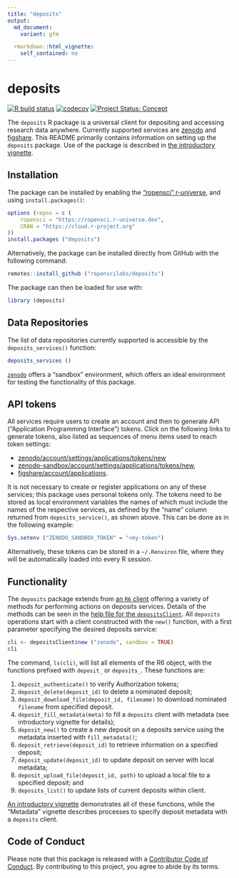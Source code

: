 ```yaml
---
title: "deposits"
output:
  md_document:
    variant: gfm

  rmarkdown::html_vignette:
    self_contained: no
---
```


# deposits

<!-- badges: start -->
[![R build status](https://github.com/ropenscilabs/deposits/workflows/R-CMD-check/badge.svg)](https://github.com/ropenscilabs/deposits/actions?query=workflow%3AR-CMD-check)
[![codecov](https://codecov.io/gh/ropenscilabs/deposits/branch/main/graph/badge.svg)](https://codecov.io/gh/ropenscilabs/deposits)
[![Project Status: Concept](https://www.repostatus.org/badges/latest/wip.svg)](https://www.repostatus.org/#wip)
<!-- badges: end -->


The `deposits` R package is a universal client for depositing and accessing
research data anywhere. Currently supported services are
[zenodo](https://zenodo.org) and [figshare](https://figshare.com).
This README primarily contains information on setting up the `deposits`
package. Use of the package is described in [the introductory
vignette](https://docs.ropensci.org/deposits/articles/deposits.html).

## Installation

The package can be installed by enabling the ["ropensci"
r-universe](https://ropensci.r-universe.dev), and using `install.packages()`:

```r
options (repos = c (
    ropensci = "https://ropensci.r-universe.dev",
    CRAN = "https://cloud.r-project.org"
))
install.packages ("deposits")
```

Alternatively, the package can be installed directly from GitHub with the
following command:

```r
remotes::install_github ("ropenscilabs/deposits")
```

The package can then be loaded for use with:

```r
library (deposits)
```

## Data Repositories

The list of data repositories currently supported is accessible by the
`deposits_services()` function:

```r
deposits_services ()
```

[`zenodo`](https://zenodo.org) offers a "sandbox" environment, which
offers an ideal environment for testing the functionality of this
package.


## API tokens

All services require users to create an account and then to generate API
("Application Programming Interface") tokens. Click on the following links to
generate tokens, also listed as sequences of menu items used to reach token
settings:

- [zenodo/account/settings/applications/tokens/new](https://zenodo.org/account/settings/applications/tokens/new/)
- [zenodo-sandbox/account/settings/applications/tokens/new](https://sandbox.zenodo.org/account/settings/applications/tokens/new/),
- [figshare/account/applications](https://figshare.com/account/applications).

It is not necessary to create or register applications on any of these
services; this package uses personal tokens only. The tokens need to be 
stored as local environment variables the names of which must include the names
of the respective services, as defined by the "name" column returned from
`deposits_service()`, as shown above. This can be done as in the following
example:

```r
Sys.setenv ("ZENODO_SANDBOX_TOKEN" = "<my-token")
```

Alternatively, these tokens can be stored in a `~/.Renviron` file, where they
will be automatically loaded into every R session.

## Functionality

The `deposits` package extends from [an `R6`
client](https://github.com/r-lib/R6) offering a variety of methods for
performing actions on deposits services. Details of the methods can be seen in
the [help file for the
`depositsClient`](https://docs.ropensci.org/deposits/reference/depositsClient.html).
All `deposits` operations start with a client constructed with the `new()`
function, with a first parameter specifying the desired deposits service:

```r
cli <- depositsClient$new ("zenodo", sandbox = TRUE)
cli
```

The command, `ls(cli)`, will list all elements of the R6 object, with the
functions prefixed with `deposit_` or `deposits_`. These functions are:


1. `deposit_authenticate()` to verify Authorization tokens;
2. `deposit_delete(deposit_id)` to delete a nominated deposit;
3. `deposit_download_file(deposit_id, filename)` to download nominated
   `filename` from specified deposit.
4. `deposit_fill_metadata(meta)` to fill a `deposits` client with metadata (see
   introductory vignette for details);
5. `deposit_new()` to create a new deposit on a deposits service using the
   metadata inserted with `fill_metadata()`;
6. `deposit_retrieve(deposit_id)` to retrieve information on a specified
   deposit;
7. `deposit_update(deposit_id)` to update deposit on server with local
   metadata;
8. `deposit_upload_file(deposit_id, path)` to upload a local file to a
   specified deposit; and
9. `deposits_list()` to update lists of current deposits within client.

[An introductory
vignette](https://docs.ropensci.org/deposits/articles/deposits.html)
demonstrates all of these functions, while the "Metadata" vignette describes
processes to specify deposit metadata with a `deposits` client.

## Code of Conduct

Please note that this package is released with a [Contributor Code of
Conduct](https://ropensci.org/code-of-conduct/). By contributing to this
project, you agree to abide by its terms.
